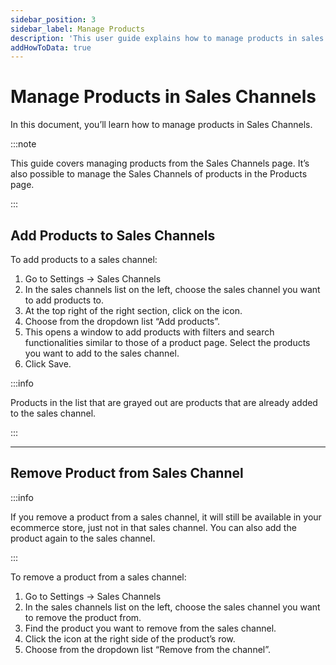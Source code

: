 ```yaml
---
sidebar_position: 3
sidebar_label: Manage Products
description: 'This user guide explains how to manage products in sales channels on the Medusa Admin.'
addHowToData: true
---
```



# Manage Products in Sales Channels

In this document, you’ll learn how to manage products in Sales Channels.

:::note

This guide covers managing products from the Sales Channels page. It’s also possible to manage the Sales Channels of products in the Products page.

:::
## Add Products to Sales Channels

To add products to a sales channel:

1. Go to Settings → Sales Channels
2. In the sales channels list on the left, choose the sales channel you want to add products to.
3. At the top right of the right section, click on the <UiIcon lightIcon="https://res.cloudinary.com/dza7lstvk/image/upload/v1667999308/Medusa%20Docs/UI%20Icons/1ordBC6_ssysel.png" darkIcon="https://res.cloudinary.com/dza7lstvk/image/upload/v1667999326/Medusa%20Docs/UI%20Icons/dSwWYBH_stzgoi.png" alt="three dots" /> icon.
4. Choose from the dropdown list “Add products”.
5. This opens a window to add products with filters and search functionalities similar to those of a product page. Select the products you want to add to the sales channel.
6. Click Save.

:::info

Products in the list that are grayed out are products that are already added to the sales channel.

:::

---

## Remove Product from Sales Channel

:::info

If you remove a product from a sales channel, it will still be available in your ecommerce store, just not in that sales channel. You can also add the product again to the sales channel.

:::

To remove a product from a sales channel:

1. Go to Settings → Sales Channels
2. In the sales channels list on the left, choose the sales channel you want to remove the product from.
3. Find the product you want to remove from the sales channel.
4. Click the <UiIcon lightIcon="https://res.cloudinary.com/dza7lstvk/image/upload/v1667999308/Medusa%20Docs/UI%20Icons/1ordBC6_ssysel.png" darkIcon="https://res.cloudinary.com/dza7lstvk/image/upload/v1667999326/Medusa%20Docs/UI%20Icons/dSwWYBH_stzgoi.png" alt="three dots" /> icon at the right side of the product’s row.
5. Choose from the dropdown list “Remove from the channel”.
